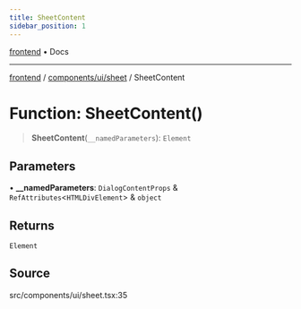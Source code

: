 ```yaml
---
title: SheetContent
sidebar_position: 1
---
```


[frontend](../../../..) • Docs

***

[frontend](../../../..) / [components/ui/sheet](..) / SheetContent

# Function: SheetContent()

> **SheetContent**(`__namedParameters`): `Element`

## Parameters

• **\_\_namedParameters**: `DialogContentProps` & `RefAttributes`\<`HTMLDivElement`\> & `object`

## Returns

`Element`

## Source

src/components/ui/sheet.tsx:35
